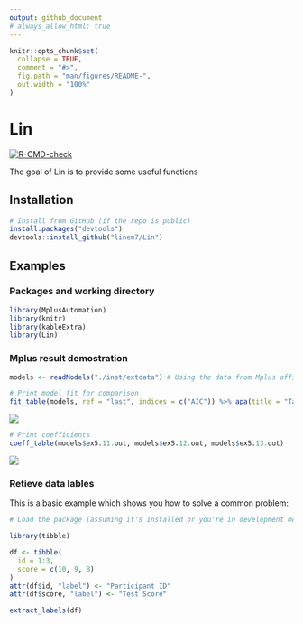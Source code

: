 ```yaml
---
output: github_document
# always_allow_html: true
---
```


<!-- README.md is generated from README.Rmd. Please edit that file -->

```r
knitr::opts_chunk$set(
  collapse = TRUE,
  comment = "#>",
  fig.path = "man/figures/README-",
  out.width = "100%"
)
```

# Lin

<!-- badges: start -->

[![R-CMD-check](https://github.com/linem7/Lin/actions/workflows/R-CMD-check.yaml/badge.svg)](https://github.com/linem7/Lin/actions/workflows/R-CMD-check.yaml)

<!-- badges: end -->

The goal of Lin is to provide some useful functions

## Installation

```r
# Install from GitHub (if the repo is public)
install.packages("devtools")
devtools::install_github("linem7/Lin")
```

## Examples

### Packages and working directory

```r
library(MplusAutomation)
library(knitr)
library(kableExtra)
library(Lin)
```

### Mplus result demostration
```r
models <- readModels("./inst/extdata") # Using the data from Mplus official site.
```

```r
# Print model fit for comparison
fit_table(models, ref = "last", indices = c("AIC")) %>% apa(title = "Table 1. Model comparison.")
```
![](./inst/extdata/table.png)
```r
# Print coefficients
coeff_table(models$ex5.11.out, models$ex5.12.out, models$ex5.13.out)
```
![](./inst/extdata/coeff_1.png)

### Retieve data lables

This is a basic example which shows you how to solve a common problem:

```r
# Load the package (assuming it's installed or you're in development mode)

library(tibble)

df <- tibble(
  id = 1:3,
  score = c(10, 9, 8)
)
attr(df$id, "label") <- "Participant ID"
attr(df$score, "label") <- "Test Score"

extract_labels(df)
```
